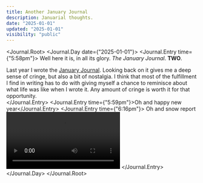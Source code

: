 ```yaml
---
title: Another January Journal
description: Januarial thoughts.
date: "2025-01-01"
updated: "2025-01-01"
visibility: "public"
---
```


<Journal.Root>
<Journal.Day date={"2025-01-01"}>
<Journal.Entry time={"5:58pm"}>
Well here it is, in all its glory. *The January Journal*. **TWO**.  

Last year I wrote the [January Journal](/writing/january-journal). Looking back on it gives me a deep sense of cringe, but also a bit of nostalgia. I think that most of the fulfillment I find in writing has to do with giving myself a chance to reminisce about what life was like when I wrote it. Any amount of cringe is worth it for that opportunity.  
</Journal.Entry>
<Journal.Entry time={"5:59pm"}>Oh and happy new year</Journal.Entry>
<Journal.Entry time={"6:16pm"}>
Oh and snow report  
<Video height={1920} width={1080}>
  <source src="/videos/another-january-journal/snow-report.mp4" type="video/mp4" />
</Video>
</Journal.Entry>
</Journal.Day>
</Journal.Root>
